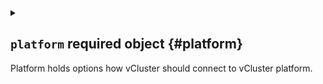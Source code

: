 


<details className="config-field" data-expandable="true">
<summary>

## `platform` <span className="config-field-required" data-required="true">required</span> <span className="config-field-type">object</span> <span className="config-field-default"></span> <span className="config-field-enum"></span> {#platform}

Platform holds options how vCluster should connect to vCluster platform.

</summary>




<details className="config-field" data-expandable="false" open>
<summary>

### `name` <span className="config-field-required" data-required="true">required</span> <span className="config-field-type">string</span> <span className="config-field-default"></span> <span className="config-field-enum"></span> {#platform-name}

Name is the name of the vCluster instance in the vCluster platform

</summary>



</details>



<details className="config-field" data-expandable="true">
<summary>

### `owner` <span className="config-field-required" data-required="true">required</span> <span className="config-field-type">object</span> <span className="config-field-default"></span> <span className="config-field-enum"></span> {#platform-owner}

Owner is the desired owner of the vCluster within the vCluster platform. If empty will take the current user.

</summary>




<details className="config-field" data-expandable="false" open>
<summary>

#### `user` <span className="config-field-required" data-required="true">required</span> <span className="config-field-type">string</span> <span className="config-field-default"></span> <span className="config-field-enum"></span> {#platform-owner-user}

User is the user id within the platform. This is mutually exclusive with team.

</summary>



</details>



<details className="config-field" data-expandable="false" open>
<summary>

#### `team` <span className="config-field-required" data-required="true">required</span> <span className="config-field-type">string</span> <span className="config-field-default"></span> <span className="config-field-enum"></span> {#platform-owner-team}

Team is the team id within the platform. This is mutually exclusive with user.

</summary>



</details>


</details>



<details className="config-field" data-expandable="false" open>
<summary>

### `project` <span className="config-field-required" data-required="true">required</span> <span className="config-field-type">string</span> <span className="config-field-default"></span> <span className="config-field-enum"></span> {#platform-project}

Project is the project within the platform where the vCluster should connect to.

</summary>



</details>



<details className="config-field" data-expandable="true">
<summary>

### `apiKey` <span className="config-field-required" data-required="true">required</span> <span className="config-field-type">object</span> <span className="config-field-default"></span> <span className="config-field-enum"></span> {#platform-apiKey}

APIKey defines how vCluster can find the api key used for the platform.

</summary>




<details className="config-field" data-expandable="false" open>
<summary>

#### `value` <span className="config-field-required" data-required="true">required</span> <span className="config-field-type">string</span> <span className="config-field-default"></span> <span className="config-field-enum"></span> {#platform-apiKey-value}

Value specifies the api key as a regular text value.

</summary>



</details>



<details className="config-field" data-expandable="true">
<summary>

#### `secretRef` <span className="config-field-required" data-required="true">required</span> <span className="config-field-type">object</span> <span className="config-field-default"></span> <span className="config-field-enum"></span> {#platform-apiKey-secretRef}

SecretRef defines where to find the platform api key. By default vCluster will search in the following locations in this precedence:
* platform.apiKey.value
* environment variable called LICENSE
* secret specified under platform.secret.name
* secret called "vcluster-platform-api-key" in the vCluster namespace

</summary>




<details className="config-field" data-expandable="false" open>
<summary>

##### `name` <span className="config-field-required" data-required="true">required</span> <span className="config-field-type">string</span> <span className="config-field-default"></span> <span className="config-field-enum"></span> {#platform-apiKey-secretRef-name}

Name is the name of the secret where the platform api key is stored. This defaults to vcluster-platform-api-key if undefined.

</summary>



</details>



<details className="config-field" data-expandable="false" open>
<summary>

##### `namespace` <span className="config-field-required" data-required="true">required</span> <span className="config-field-type">string</span> <span className="config-field-default"></span> <span className="config-field-enum"></span> {#platform-apiKey-secretRef-namespace}

Namespace defines the namespace where the api key secret should be retrieved from. If this is not equal to the namespace
where the vCluster is deployed, you need to make sure vCluster has access to this other namespace.

</summary>



</details>


</details>


</details>


</details>
